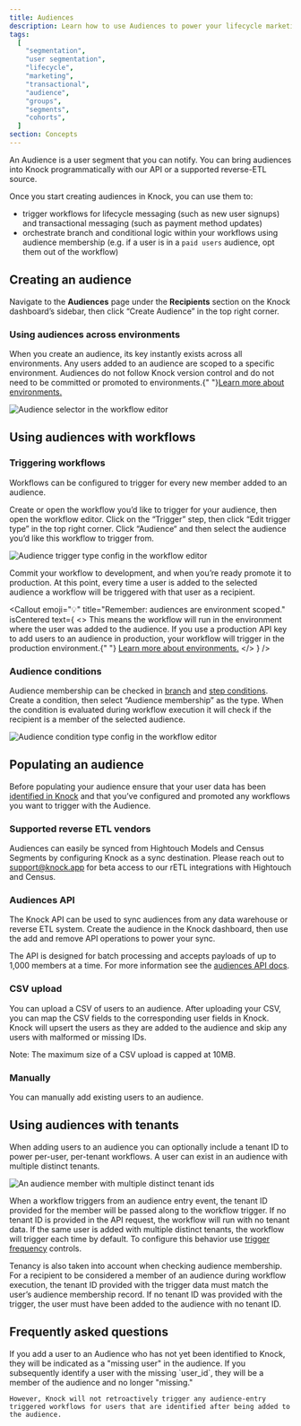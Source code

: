 ```yaml
---
title: Audiences
description: Learn how to use Audiences to power your lifecycle marketing use cases.
tags:
  [
    "segmentation",
    "user segmentation",
    "lifecycle",
    "marketing",
    "transactional",
    "audience",
    "groups",
    "segments",
    "cohorts",
  ]
section: Concepts
---
```


An Audience is a user segment that you can notify. You can bring audiences into Knock programmatically with our API or a supported reverse-ETL source.

Once you start creating audiences in Knock, you can use them to:

- trigger workflows for lifecycle messaging (such as new user signups) and transactional messaging (such as payment method updates)
- orchestrate branch and conditional logic within your workflows using audience membership (e.g. if a user is in a `paid users` audience, opt them out of the workflow)

## Creating an audience

Navigate to the **Audiences** page under the **Recipients** section on the Knock dashboard’s sidebar, then click “Create Audience” in the top right corner.

### Using audiences across environments

When you create an audience, its key instantly exists across all environments. Any users added to an audience are scoped to a specific environment. Audiences do not follow Knock version control and do not need to be committed or promoted to environments.{" "}<a href="/concepts/environments">Learn more about environments.</a>

<Image
  src="/images/concepts/audiences/workflow-editor-audience-selector.png"
  height={926}
  width={470}
  alt="Audience selector in the workflow editor"
  className="rounded-md mx-auto border border-gray-200"
/>

## Using audiences with workflows

### Triggering workflows

Workflows can be configured to trigger for every new member added to an audience.

Create or open the workflow you’d like to trigger for your audience, then open the workflow editor. Click on the “Trigger” step, then click “Edit trigger type” in the top right corner. Click “Audience“ and then select the audience you’d like this workflow to trigger from.

<Image
  src="/images/concepts/audiences/audience-trigger-type-config.png"
  height={1846}
  width={1330}
  alt="Audience trigger type config in the workflow editor"
  className="rounded-md border border-gray-200"
/>

Commit your workflow to development, and when you’re ready promote it to production. At this point, every time a user is added to the selected audience a workflow will be triggered with that user as a recipient.

<Callout
  emoji="💡"
  title="Remember: audiences are environment scoped."
  isCentered
  text={
    <>
      This means the workflow will run in the environment where the user was
      added to the audience. If you use a production API key to add users to an
      audience in production, your workflow will trigger in the production
      environment.{" "}
      <a href="/concepts/environments">Learn more about environments.</a>
    </>
  }
/>

### Audience conditions

Audience membership can be checked in [branch](/designing-workflows/branch-function#adding-conditions-to-branches) and [step conditions](/designing-workflows/step-conditions). Create a condition, then select “Audience membership” as the type. When the condition is evaluated during workflow execution it will check if the recipient is a member of the selected audience.

<Image
  src="/images/concepts/audiences/condition-config.png"
  alt="Audience condition type config in the workflow editor"
  width={500}
  height={334}
  className="rounded-md mx-auto border border-gray-200"
/>

## Populating an audience

Before populating your audience ensure that your user data has been [identified in Knock](/managing-recipients/identifying-recipients) and that you’ve configured and promoted any workflows you want to trigger with the Audience.

### Supported reverse ETL vendors

Audiences can easily be synced from Hightouch Models and Census Segments by configuring Knock as a sync destination. Please reach out to support@knock.app for beta access to our rETL integrations with Hightouch and Census.

### Audiences API

The Knock API can be used to sync audiences from any data warehouse or reverse ETL system. Create the audience in the Knock dashboard, then use the add and remove API operations to power your sync.

The API is designed for batch processing and accepts payloads of up to 1,000 members at a time. For more information see the [audiences API docs](/api-reference/audiences).

### CSV upload

You can upload a CSV of users to an audience. After uploading your CSV, you can map the CSV fields to the corresponding user fields in Knock. Knock will upsert the users as they are added to the audience and skip any users with malformed or missing IDs.

Note: The maximum size of a CSV upload is capped at 10MB.

### Manually

You can manually add existing users to an audience.

## Using audiences with tenants

When adding users to an audience you can optionally include a tenant ID to power per-user, per-tenant workflows. A user can exist in an audience with multiple distinct tenants.

<Image
  src="/images/concepts/audiences/audience-member-with-multiple-tenant-ids.png"
  alt="An audience member with multiple distinct tenant ids"
  width={1710}
  height={550}
  className="rounded-md border border-gray-200"
/>

When a workflow triggers from an audience entry event, the tenant ID provided for the member will be passed along to the workflow trigger. If no tenant ID is provided in the API request, the workflow will run with no tenant data. If the same user is added with multiple distinct tenants, the workflow will trigger each time by default. To configure this behavior use [trigger frequency](/send-notifications/triggering-workflows#controlling-workflow-trigger-frequency) controls.

Tenancy is also taken into account when checking audience membership. For a recipient to be considered a member of an audience during workflow execution, the tenant ID provided with the trigger data must match the user’s audience membership record. If no tenant ID was provided with the trigger, the user must have been added to the audience with no tenant ID.

## Frequently asked questions

<AccordionGroup>
  <Accordion title="What happens if my audience contains a 'missing user' who I subsequently identify to Knock?">
    If you add a user to an Audience who has not yet been identified to Knock, they will be indicated as a "missing user" in the audience. If you subsequently identify a user with the missing `user_id`, they will be a member of the audience and no longer "missing."

    However, Knock will not retroactively trigger any audience-entry triggered workflows for users that are identified after being added to the audience.

  </Accordion>
</AccordionGroup>
